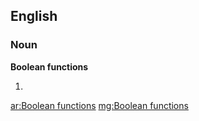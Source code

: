 ==English==

===Noun===
'''Boolean functions'''

# {{plural of|Boolean function}}

[[ar:Boolean functions]]
[[mg:Boolean functions]]
